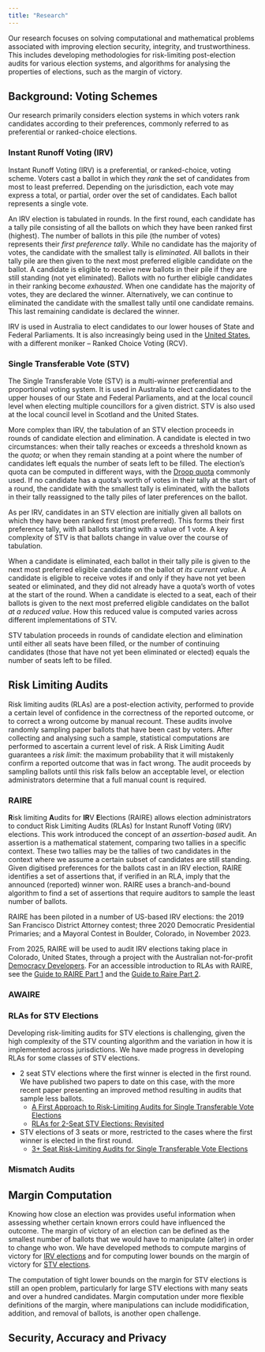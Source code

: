 ```yaml
---
title: "Research"
---
```


Our research focuses on solving computational and mathematical problems
associated with improving election security, integrity, and trustworthiness.
This includes developing methodologies for risk-limiting post-election audits
for various election systems, and algorithms for analysing the properties of
elections, such as the margin of victory. 


## Background: Voting Schemes

Our research primarily considers election systems in which voters rank
candidates according to their preferences, commonly referred to as preferential
or ranked-choice elections. 

### Instant Runoff Voting (IRV)

Instant Runoff Voting (IRV) is a preferential, or ranked-choice, voting scheme. 
Voters cast a ballot in which they *rank* the
set of candidates from most to least preferred. Depending on the jurisdiction,
each vote may express a total, or partial, order over the set of candidates.
Each ballot represents a single vote. 

An IRV election is tabulated in rounds. In the first round, each candidate has a
tally pile consisting of all the ballots on which they have been ranked first
(highest). The number of ballots in this pile (the number of votes) represents 
their *first preference tally*. While no candidate
has the majority of votes, the candidate with the smallest tally is
*eliminated*. All ballots in their tally pile are then given to the next most
preferred eligible candidate on the ballot. A candidate is eligible to receive
new ballots in their pile if they are still standing (not yet eliminated).
Ballots with no further elibigle candidates in their ranking become *exhausted*.
When one candidate has the majority of votes, they are declared the winner.
Alternatively, we can continue to eliminated the candidate with the smallest
tally until one candidate remains. This last remaining candidate is declared the
winner.
 
IRV is used in Australia to elect candidates to our lower houses of State and
Federal Parliaments. It is also increasingly being used in the [United
States](https://www.rcvresources.org/where-is-rcv-used), with a different
moniker -- Ranked Choice Voting (RCV). 

### Single Transferable Vote (STV)

The Single Transferable Vote (STV) is a multi-winner preferential and
proportional voting system. It is used in Australia to elect candidates to the 
upper houses of our State and Federal Parliaments, and at the local council
level when electing multiple councillors for a given district. STV is also used
at the local council level in Scotland and the United States. 

More complex than IRV, the tabulation of an STV election proceeds in rounds of
candidate election and elimination. A candidate is elected in two circumstances:
when their tally reaches or exceeds a threshold known as the *quota*; or when
they remain standing at a point where the number of candidates left equals the
number of seats left to be filled. The election's quota can be computed in
different ways, with the [Droop quota](https://en.wikipedia.org/wiki/Droop_quota) commonly used. If no candidate has a quota's worth of votes
in their tally at the start of a round, the candidate with the smallest tally is
eliminated, with the ballots in their tally reassigned to the tally piles of
later preferences on the ballot. 

As per IRV, candidates in an STV election are initially given all ballots on
which they have been ranked first (most preferred). This forms their first
preference tally, with all ballots starting with a value of 1 vote. A key
complexity of STV is that ballots change in value over the course of tabulation. 

When a candidate is eliminated, each ballot in their tally pile is given to the next most preferred
eligible candidate on the ballot *at its current value*. A candidate is eligible
to receive votes if and only if they have not yet been seated or eliminated, and they did
not already have a quota's worth of votes at the start of the round. When a
candidate is elected to a seat, each of their ballots is given to the next most
preferred eligible candidates on the ballot *at a reduced value*. How this
reduced value is computed varies across different implementations of STV. 

STV tabulation proceeds in rounds of candidate election and elimination until
either all seats have been filled, or the number of continuing candidates (those
that have not yet been eliminated or elected) equals the number of seats left to
be filled.

## Risk Limiting Audits

Risk limiting audits (RLAs) are a post-election activity, performed to provide a certain level of confidence
in the correctness of the reported outcome, or to correct a wrong outcome by manual recount. These
audits involve randomly sampling paper ballots that have been cast by voters. After collecting and
analysing such a sample, statistical computations are performed to ascertain a current level of risk. A
Risk Limiting Audit guarantees a *risk limit*: the maximum probability that it will mistakenly confirm a
reported outcome that was in fact wrong. The audit proceeds by sampling ballots until this risk falls
below an acceptable level, or election administrators determine that a full manual count is required.

### RAIRE

**R**isk limiting **A**udits for **IR**V **E**lections (RAIRE) allows election administrators to conduct Risk Limiting
Audits (RLAs) for Instant Runoff Voting (IRV) elections. This work introduced
the concept of an *assertion-based* audit. An assertion is a mathematical
statement, comparing two tallies in a specific context. These two tallies may be
the tallies of two candidates in the context where we assume a certain subset of
candidates are still standing. Given digitised preferences for the ballots cast
in an IRV election, RAIRE identifies a set of assertions that, if verified in an
RLA, imply that the announced (reported) winner won. RAIRE uses a
branch-and-bound algorithm to find a set of assertions that require auditors to
sample the least number of ballots. 

RAIRE has been piloted in a number of
US-based IRV elections: the 2019 San Francisco District Attorney contest; three
2020 Democratic Presidential Primaries; and a Mayoral Contest in Boulder,
Colorado, in November 2023. 

From 2025, RAIRE will be used to audit IRV elections
taking place in Colorado, United States, through a project with the Australian
not-for-profit [Democracy
Developers](https://www.democracydevelopers.org.au/about-us/). For an accessible
introduction to RLAs with RAIRE, see the [Guide to RAIRE Part
1](https://dx.doi.org/10.13140/RG.2.2.33366.56644) and the [Guide to
Raire Part 2](https://dx.doi.org/10.13140/RG.2.2.16589.35045). 

### AWAIRE

### RLAs for STV Elections

Developing risk-limiting audits for STV elections is challenging, given the high
complexity of the STV counting algorithm and the variation in how it is
implemented across jurisdictions. We have made progress in developing RLAs for
some classes of STV elections.

- 2 seat STV elections where the first winner is elected in the first round. We
  have published two papers to date on this case, with the more recent paper
presenting an improved method resulting in audits that sample less ballots.
    - [A First Approach to Risk-Limiting Audits for
Single Transferable Vote Elections](https://arxiv.org/pdf/2112.09921)
    - [RLAs for 2-Seat STV Elections: Revisited](https://arxiv.org/pdf/2402.03707)


- STV elections of 3 seats or more, restricted to the cases where the first
  winner is elected in the first round.
    - [3+ Seat Risk-Limiting Audits for Single Transferable Vote
      Elections](https://arxiv.org/abs/2503.14803)

### Mismatch Audits

## Margin Computation

Knowing how close an election was provides useful information when assessing
whether certain known errors could have influenced the outcome. The margin of
victory of an election can be defined as the smallest number of ballots that we
would have to manipulate (alter) in order to change who won. We have developed
methods to compute margins of victory for [IRV
elections](https://ebooks.iospress.nl/doi/10.3233/978-1-61499-672-9-480) and for
computing lower bounds on the margin of victory for [STV
elections](https://pubsonline.informs.org/doi/abs/10.1287/ijoc.2018.0853).

The computation of tight lower bounds on the margin for STV elections is still
an open problem, particularly for large STV elections with many seats and over a
hundred candidates. Margin computation under more flexible definitions of the
margin, where manipulations can include modidification, addition, and removal of
ballots, is another open challenge. 


## Security, Accuracy and Privacy 

